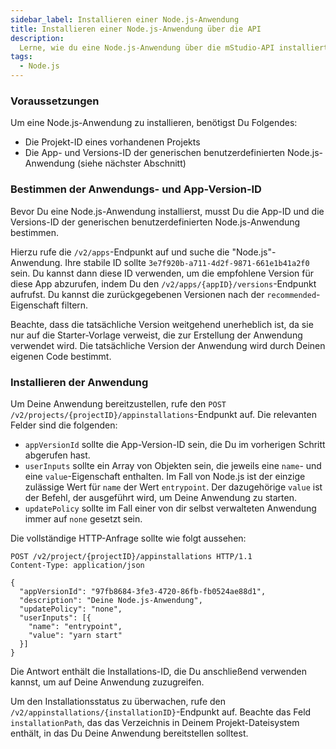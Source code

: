 ```yaml
---
sidebar_label: Installieren einer Node.js-Anwendung
title: Installieren einer Node.js-Anwendung über die API
description:
  Lerne, wie du eine Node.js-Anwendung über die mStudio-API installiert.
tags:
  - Node.js
---
```


### Voraussetzungen

Um eine Node.js-Anwendung zu installieren, benötigst Du Folgendes:

- Die Projekt-ID eines vorhandenen Projekts
- Die App- und Versions-ID der generischen benutzerdefinierten Node.js-Anwendung
  (siehe nächster Abschnitt)

### Bestimmen der Anwendungs- und App-Version-ID

Bevor Du eine Node.js-Anwendung installierst, musst Du die App-ID und die
Versions-ID der generischen benutzerdefinierten Node.js-Anwendung bestimmen.

Hierzu rufe die `/v2/apps`-Endpunkt auf und suche die "Node.js"-Anwendung. Ihre
stabile ID sollte `3e7f920b-a711-4d2f-9871-661e1b41a2f0` sein. Du kannst dann
diese ID verwenden, um die empfohlene Version für diese App abzurufen, indem Du
den `/v2/apps/{appID}/versions`-Endpunkt aufrufst. Du kannst die zurückgegebenen
Versionen nach der `recommended`-Eigenschaft filtern.

Beachte, dass die tatsächliche Version weitgehend unerheblich ist, da sie nur
auf die Starter-Vorlage verweist, die zur Erstellung der Anwendung verwendet
wird. Die tatsächliche Version der Anwendung wird durch Deinen eigenen Code
bestimmt.

### Installieren der Anwendung

Um Deine Anwendung bereitzustellen, rufe den
`POST /v2/projects/{projectID}/appinstallations`-Endpunkt auf. Die relevanten
Felder sind die folgenden:

- `appVersionId` sollte die App-Version-ID sein, die Du im vorherigen Schritt
  abgerufen hast.
- `userInputs` sollte ein Array von Objekten sein, die jeweils eine `name`- und
  eine `value`-Eigenschaft enthalten. Im Fall von Node.js ist der einzige
  zulässige Wert für `name` der Wert `entrypoint`. Der dazugehörige `value` ist
  der Befehl, der ausgeführt wird, um Deine Anwendung zu starten.
- `updatePolicy` sollte im Fall einer von dir selbst verwalteten Anwendung immer
  auf `none` gesetzt sein.

Die vollständige HTTP-Anfrage sollte wie folgt aussehen:

```http request
POST /v2/project/{projectID}/appinstallations HTTP/1.1
Content-Type: application/json

{
  "appVersionId": "97fb8684-3fe3-4720-86fb-fb0524ae88d1",
  "description": "Deine Node.js-Anwendung",
  "updatePolicy": "none",
  "userInputs": [{
    "name": "entrypoint",
    "value": "yarn start"
  }]
}
```

Die Antwort enthält die Installations-ID, die Du anschließend verwenden kannst,
um auf Deine Anwendung zuzugreifen.

Um den Installationsstatus zu überwachen, rufe den
`/v2/appinstallations/{installationID}`-Endpunkt auf. Beachte das Feld
`installationPath`, das das Verzeichnis in Deinem Projekt-Dateisystem enthält,
in das Du Deine Anwendung bereitstellen solltest.

